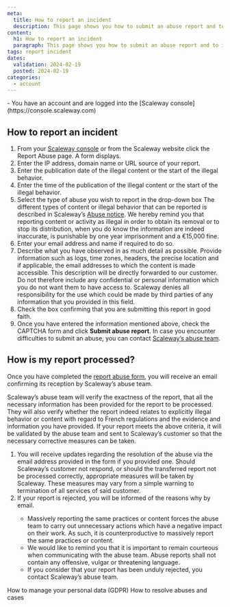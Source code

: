 ```yaml
---
meta:
  title: How to report an incident
  description: This page shows you how to submit an abuse report and to indicate how the report will be processed.
content:
  h1: How to report an incident
  paragraph: This page shows you how to submit an abuse report and to indicate how the report will be processed.
tags: report incident
dates:
  validation: 2024-02-19
  posted: 2024-02-19
categories:
  - account
---
```


<Message type="requirement">
  - You have an account and are logged into the [Scaleway console](https://console.scaleway.com)
</Message>

## How to report an incident
1. From your [Scaleway console](https://console.scaleway.com) or from the Scaleway website click the Report Abuse page. A form displays.
2. Enter the IP address, domain name or URL source of your report.
3. Enter the publication date of the illegal content or the start of the illegal behavior.
4. Enter the time of the publication of the illegal content or the start of the illegal behavior.
5. Select the type of abuse you wish to report in the drop-down box
    <Message type="tip">
      The different types of content or illegal behavior that can be reported is described in Scaleway’s [Abuse notice](https://www.scaleway.com/en/abuse-notice/).
    </Message>
    <Message type="important">
      We hereby remind you that reporting content or activity as illegal in order to obtain its removal or to stop its distribution, when you do know the information are indeed inaccurate, is punishable by one year imprisonment and a €15,000 fine.
    </Message>
6. Enter your email address and name if required to do so.
7. Describe what you have observed in as much detail as possible. Provide information such as logs, time zones, headers, the precise location and if applicable, the email addresses to which the content is made accessible.
    <Message type="important">
      This description will be directly forwarded to our customer. Do not therefore include any confidential or personal information which you do not want them to have access to. 
      Scaleway denies all responsibility for the use which could be made by third parties of any information that you provided in this field.
    </Message>
8. Check the box confirming that you are submitting this report in good faith.
9. Once you have entered the information mentioned above, check the CAPTCHA form and click **Submit abuse report**.
    <Message type="note">
      In case you encounter difficulties to submit an abuse, you can contact [Scaleway’s abuse team](https://www.scaleway.com/fr/contact-trust-et-safety/).
    </Message>

## How is my report processed?
Once you have completed the [report abuse form](https://abuse.scaleway.com/), you will receive an email confirming its reception by Scaleway’s abuse team.

Scaleway’s abuse team will verify the exactness of the report, that all the necessary information has been provided for the report to be processed. They will also verify whether the report indeed relates to explicitly illegal behavior or content with regard to French regulations and the evidence and information you have provided. If your report meets the above criteria, it will be validated by the abuse team and sent to Scaleway’s customer so that the necessary corrective measures can be taken.

1. You will receive updates regarding the resolution of the abuse via the email address provided in the form if you provided one.
    <Message type="note">
      Should Scaleway’s customer not respond, or should the transferred report not be processed correctly, appropriate measures will be taken by Scaleway. These measures may vary from a simple warning to termination of all services of said customer.
    </Message>
2. If your report is rejected, you will be informed of the reasons why by email.
    <Message type="note">
      * Massively reporting the same practices or content forces the abuse team to carry out unnecessary actions which have a negative impact on their work. As such, it is counterproductive to massively report the same practices or content.
      * We would like to remind you that it is important to remain courteous when communicating with the abuse team. Abuse reports shall not contain any offensive, vulgar or threatening language.
      * If you consider that your report has been unduly rejected, you contact Scaleway’s abuse team.
    </Message>

<Navigation title="See also">
  <PreviousButton to="/console/account/how-to/manage-my-personal-data-gdpr/">How to manage your personal data (GDPR)</PreviousButton>
  <NextButton to="/console/account/how-to/resolve-abuse">How to resolve abuses and cases</NextButton>
</Navigation>